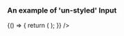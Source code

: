 
<Meta title="DCXLibrary/Form/Radio" component={FormRadio} />

### An example of 'un-styled' Input
<Canvas>
  <Story name="un-styled">
      {() => {
      return (
        <FormRadio
          label="text example"
          value="value"
          id="radio-1"
          name="group1"
        />
      );
    }}
    />
  </Story>
</Canvas>

<Props of={FormRadio} />